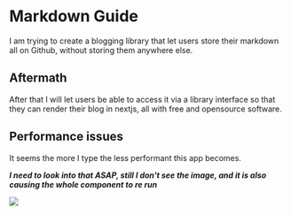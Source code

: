 # Markdown Guide

I am trying to create a blogging library that let users store their markdown all on Github, without storing them anywhere else.

## Aftermath

After that I will let users be able to access it via a library interface so that they can render their blog in nextjs, all with free and opensource software.

## Performance issues

It seems the more I type the less performant this app becomes.&#x20;

***I need to look into that ASAP, still I don't see the image, and it is also causing the whole component to re run***



![](https://github.com/Konadu-Akwasi-Akuoko/Articles-On-Konadu-Dot-Dev/blob/master/images/image-1747865438766-eh0z00.jpeg)